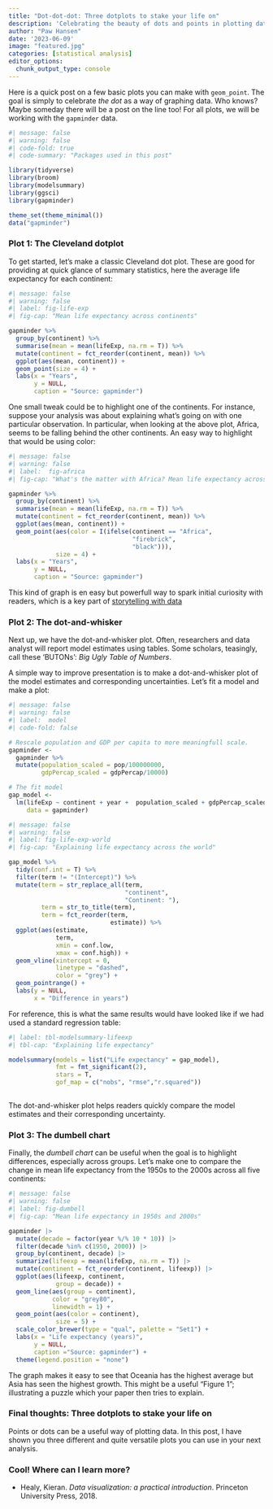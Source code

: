 ```yaml
---
title: "Dot-dot-dot: Three dotplots to stake your life on"
description: 'Celebrating the beauty of dots and points in plotting data.'
author: "Paw Hansen"
date: '2023-06-09'
image: "featured.jpg"
categories: [statistical analysis]
editor_options: 
  chunk_output_type: console
---
```


Here is a quick post on a few basic plots you can make with `geom_point`. The goal is simply to celebrate _the dot_ as a way of graphing data. Who knows? Maybe someday there will be a post on the line too! For all plots, we will be working with the `gapminder` data. 

```r
#| message: false
#| warning: false
#| code-fold: true
#| code-summary: "Packages used in this post"

library(tidyverse)
library(broom)
library(modelsummary)
library(ggsci)
library(gapminder)

theme_set(theme_minimal())
data("gapminder")
```

### Plot 1: The Cleveland dotplot 

To get started, let's make a classic Cleveland dot plot. These are good for providing at quick glance of summary statistics, here the average life expectancy for each continent:  

```r
#| message: false
#| warning: false
#| label: fig-life-exp
#| fig-cap: "Mean life expectancy across continents"

gapminder %>%
  group_by(continent) %>%
  summarise(mean = mean(lifeExp, na.rm = T)) %>%
  mutate(continent = fct_reorder(continent, mean)) %>%
  ggplot(aes(mean, continent)) + 
  geom_point(size = 4) +
  labs(x = "Years",
       y = NULL,
       caption = "Source: gapminder")

```

One small tweak could be to highlight one of the continents. For instance, suppose your analysis was about explaining what's going on with one particular observation. In particular, when looking at the above plot, Africa, seems to be falling behind the other continents. An easy way to highlight that would be using color: 

```r
#| message: false
#| warning: false
#| label:  fig-africa 
#| fig-cap: "What's the matter with Africa? Mean life expectancy across continents"

gapminder %>%
  group_by(continent) %>%
  summarise(mean = mean(lifeExp, na.rm = T)) %>%
  mutate(continent = fct_reorder(continent, mean)) %>%
  ggplot(aes(mean, continent)) + 
  geom_point(aes(color = I(ifelse(continent == "Africa", 
                                  "firebrick", 
                                  "black"))), 
             size = 4) +
  labs(x = "Years",
       y = NULL, 
       caption = "Source: gapminder")

```

This kind of graph is en easy but powerfull way to spark initial curiosity with readers, which is a key part of [storytelling with data](https://clauswilke.com/dataviz/telling-a-story.html)

### Plot 2: The dot-and-whisker
Next up, we have the dot-and-whisker plot. Often, researchers and data analyst will report model estimates using tables. Some scholars, teasingly, call these 'BUTONs': _Big Ugly Table of Numbers_. 

A simple way to improve presentation is to make a dot-and-whisker plot of the model estimates and corresponding uncertainties. Let's fit a model and make a plot:

```r
#| message: false
#| warning: false
#| label:  model
#| code-fold: false

# Rescale population and GDP per capita to more meaningfull scale. 
gapminder <- 
  gapminder %>% 
  mutate(population_scaled = pop/100000000,
         gdpPercap_scaled = gdpPercap/10000)

# The fit model
gap_model <- 
  lm(lifeExp ~ continent + year +  population_scaled + gdpPercap_scaled, 
     data = gapminder)

```

```r
#| message: false
#| warning: false
#| label: fig-life-exp-world
#| fig-cap: "Explaining life expectancy across the world"

gap_model %>%
  tidy(conf.int = T) %>%
  filter(term != "(Intercept)") %>%
  mutate(term = str_replace_all(term, 
                                "continent", 
                                "Continent: "),
         term = str_to_title(term),
         term = fct_reorder(term, 
                            estimate)) %>%
  ggplot(aes(estimate, 
             term, 
             xmin = conf.low, 
             xmax = conf.high)) + 
  geom_vline(xintercept = 0, 
             linetype = "dashed",
             color = "grey") + 
  geom_pointrange() + 
  labs(y = NULL, 
       x = "Difference in years")

```

For reference, this is what the same results would have looked like if we had used a standard regression table:

```r
#| label: tbl-modelsummary-lifeexp
#| tbl-cap: "Explaining life expectancy"

modelsummary(models = list("Life expectancy" = gap_model), 
             fmt = fmt_significant(2),
             stars = T,
             gof_map = c("nobs", "rmse","r.squared"))
  

```

The dot-and-whisker plot helps readers quickly compare the model estimates and their corresponding uncertainty. 

### Plot 3: The dumbell chart

Finally, the _dumbell chart_ can be useful when the goal is to highlight differences, especially across groups. Let's make one to compare the change in mean life expectancy from the 1950s to the 2000s across all five continents:   

```r
#| message: false
#| warning: false
#| label: fig-dumbell
#| fig-cap: "Mean life expectancy in 1950s and 2000s"

gapminder |> 
  mutate(decade = factor(year %/% 10 * 10)) |> 
  filter(decade %in% c(1950, 2000)) |> 
  group_by(continent, decade) |> 
  summarize(lifeexp = mean(lifeExp, na.rm = T)) |> 
  mutate(continent = fct_reorder(continent, lifeexp)) |> 
  ggplot(aes(lifeexp, continent, 
             group = decade)) + 
  geom_line(aes(group = continent), 
            color = "grey80", 
            linewidth = 1) + 
  geom_point(aes(color = continent), 
             size = 5) + 
  scale_color_brewer(type = "qual", palette = "Set1") + 
  labs(x = "Life expectancy (years)",
       y = NULL,
       caption ="Source: gapminder") + 
  theme(legend.position = "none")

```

The graph makes it easy to see that Oceania has the highest average but Asia has seen the highest growth. This might be a useful "Figure 1"; illustrating a puzzle which your paper then tries to explain.  

### Final thoughts: Three dotplots to stake your life on

Points or dots can be a useful way of plotting data. In this post, I have shown you three different and quite versatile plots you can use in your next analysis. 

### Cool! Where can I learn more?

* Healy, Kieran. _Data visualization: a practical introduction_. Princeton University Press, 2018.
